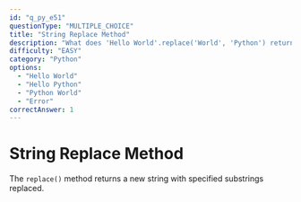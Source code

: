 ```yaml
---
id: "q_py_e51"
questionType: "MULTIPLE_CHOICE"
title: "String Replace Method"
description: "What does 'Hello World'.replace('World', 'Python') return?"
difficulty: "EASY"
category: "Python"
options:
  - "Hello World"
  - "Hello Python"
  - "Python World"
  - "Error"
correctAnswer: 1
---
```


# String Replace Method

The `replace()` method returns a new string with specified substrings replaced.
